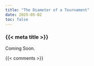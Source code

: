 ```yaml
---
title: "The Diameter of a Tournament"
date: 2025-05-02
toc: false
---
```


### {{< meta title >}}

Coming Soon.



{{< comments >}}